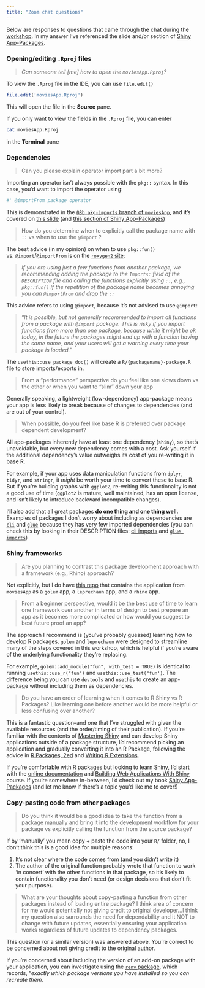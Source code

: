 ```yaml
---
title: "Zoom chat questions"
---
```


Below are responses to questions that came through the chat during the [workshop](slides/wrkshp.qmd). In my answer I've referenced the slide and/or section of [Shiny App-Packages](https://mjfrigaard.github.io/shinyap/).

### Opening/editing `.Rproj` files

> *Can someone tell [me] how to open the `moviesApp.Rproj`?* 

To view the `.Rproj` file in the IDE, you can use `file.edit()`

```r
file.edit('moviesApp.Rproj')
```

This will open the file in the **Source** pane. 

If you only want to view the fields in the `.Rproj` file, you can enter 

```bash
cat moviesApp.Rproj
``` 

in the **Terminal** pane

### Dependencies 

> Can you please explain operator import part a bit more?

Importing an operator isn't always possible with the `pkg::` syntax. In this case, you'd want to import the operator using: 

```r
#' @importFrom package operator
```

This is demonstrated in the [`08b_pkg-imports` branch of `moviesApp`](https://github.com/mjfrigaard/moviesApp/tree/08b_pkg-imports), and it's covered on [this slide](https://mjfrigaard.github.io/dev-test-shiny/slides/wrkshp.html#/dependencies-imports) (and [this section of Shiny App-Packages](https://mjfrigaard.github.io/shinyap/dependencies.html#imports))

> How do you determine when to explicitly call the package name with `::` vs when to use the `@import` ?

The best advice (in my opinion) on when to use `pkg::fun()` vs. `@import`/`@importFrom` is on the [`roxygen2` site](https://roxygen2.r-lib.org/articles/namespace.html#imports): 

> *If you are using just a few functions from another package, we recommending adding the package to the `Imports:` field of the `DESCRIPTION` file and calling the functions explicitly using `::`, e.g., `pkg::fun()`*
> *If the repetition of the package name becomes annoying you can `@importFrom` and drop the `::`*

This advice refers to using `@import`, because it's not advised to use `@import`:

> "*It is possible, but not generally recommended to import all functions from a package with `@import` package. This is risky if you import functions from more than one package, because while it might be ok today, in the future the packages might end up with a function having the same name, and your users will get a warning every time your package is loaded.*"

The `usethis::use_package_doc()` will create a `R/{packagename}-package.R` file to store imports/exports in. 

> From a "performance" perspective do you feel like one slows down vs the other or when you want to "slim" down your app

Generally speaking, a lightweight (low-dependency) app-package means your app is less likely to break because of changes to dependencies (and are out of your control).

> When possible, do you feel like base R is preferred over package dependent development?

All app-packages inherently have at least one dependency (`shiny`), so that's unavoidable, but every new dependency comes with a cost. Ask yourself if the additional dependency's value outweighs its cost of you re-writing it in base R. 

For example, if your app uses data manipulation functions from `dplyr`, `tidyr`, and `stringr`, it *might* be worth your time to convert these to base R. But if you're building graphs with `ggplot2`, re-writing this functionality is not a good use of time (`ggplot2` is mature, well maintained, has an open license, and isn't likely to introduce backward incompatible changes).

I'll also add that all great packages **do one thing and one thing well.** Examples of packages I don't worry about including as dependencies are [`cli`](https://cli.r-lib.org/) and [`glue`](https://glue.tidyverse.org/) because they has very few imported dependencies (you can check this by looking in their DESCRIPTION files: [cli imports](https://github.com/r-lib/cli/blob/d8883112a8060c1f011cccc9147dd35db03bb9c6/DESCRIPTION#L23) and [`glue imports`](https://github.com/tidyverse/glue/blob/42d29d48a3cd86740ca8e59dbd9615e1e687b6ea/DESCRIPTION#L22))

### Shiny frameworks 

> Are you planning to contrast this package development approach with a framework (e.g., Rhino) approach?

Not explicitly, but I do have [this repo](https://mjfrigaard.github.io/sfw/) that contains the application from `moviesApp` as a `golem` app, a `leprechaun` app, and a `rhino` app.

> From a beginner perspective, would it be the best use of time to learn one framework over another in terms of design to best prepare an app as it becomes more complicated or how would you suggest to best future proof an app?

The approach I recommend is (you've probably guessed) learning how to develop R packages. `golem` and `leprechaun` were designed to streamline many of the steps covered in this workshop, which is helpful if you're aware of the underlying functionality they're replacing. 

For example, `golem::add_module("fun", with_test = TRUE)` is identical to running `usethis::use_r("fun")` and `usethis::use_test("fun')`. The difference being you can use `devtools` and `usethis` to create an app-package without including them as dependencies.  

> Do you have an order of learning when it comes to R Shiny vs R Packages? Like learning one before another would be more helpful or less confusing over another?

This is a fantastic question--and one that I've struggled with given the available resources (and the order/timing of their publication). If you're familiar with the contents of [Mastering Shiny](https://mastering-shiny.org/) and can develop Shiny applications outside of a package structure, I'd recommend picking an application and gradually converting it into an R Package, following the advice in [R Packages, 2ed](https://r-pkgs.org/) and [Writing R Extensions](https://rstudio.github.io/r-manuals/r-exts/).

If you're comfortable with R packages but looking to learn Shiny, I'd start with the [online documentation](https://shiny.posit.co/r/getstarted/shiny-basics/lesson1/index.html) and [Building Web Applications With Shiny](https://rstudio-education.github.io/shiny-course/) course. If you're somewhere in-between, I'd check out my book [Shiny App-Packages](https://mjfrigaard.github.io/shinyap/) (and let me know if there's a topic you'd like me to cover!)

### Copy-pasting code from other packages

> Do you think it would be a good idea to take the function from a package manually and bring it into the development workflow for your package vs explicitly calling the function from the source package?

If by 'manually' you mean copy + paste the code into your `R/` folder, no, I don't think this is a good idea for multiple reasons: 

1. It's not clear where the code comes from (and you didn't write it)  
2. The author of the original function probably wrote that function to work 'in concert' with the other functions in that package, so it's likely to contain functionality you don't need (or design decisions that don't fit your purpose).

>  What are your thoughts about copy-pasting a function from other packages instead of loading entire package? I think area of concern for me would potentially not giving credit to original developer...I think my question also surrounds the need for dependability and it NOT to change with future updates, essentially ensuring your application works regardless of future updates to dependency packages.

This question (or a similar version) was answered above. You're correct to be concerned about not giving credit to the original author. 

If you're concerned about including the version of an add-on package with your application, you can investigate using the [`renv` package](https://rstudio.github.io/renv/articles/renv.html), which records, "*exactly which package versions you have installed so you can recreate them.*


